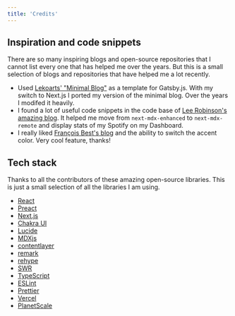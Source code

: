```yaml
---
title: 'Credits'
---
```


## Inspiration and code snippets

There are so many inspiring blogs and open-source repositories that I cannot
list every one that has helped me over the years. But this is a small selection
of blogs and repositories that have helped me a lot recently.

- Used [Lekoarts' "Minimal Blog"](https://minimal-blog.lekoarts.de/) as a
  template for Gatsby.js. With my switch to Next.js I ported my version of the
  minimal blog. Over the years I modifed it heavily.
- I found a lot of useful code snippets in the code base of
  [Lee Robinson's amazing blog](https://leerob.io/). It helped me move from
  `next-mdx-enhanced` to `next-mdx-remote` and display stats of my Spotify on my
  Dashboard.
- I really liked [François Best's blog](https://francoisbest.com/) and the
  ability to switch the accent color. Very cool feature, thanks!

## Tech stack

Thanks to all the contributors of these amazing open-source libraries. This is
just a small selection of all the libraries I am using.

- [React](https://reactjs.org/)
- [Preact](https://preactjs.com/)
- [Next.js](https://nextjs.org/)
- [Chakra UI](https://chakra-ui.com/)
- [Lucide](https://lucide.dev/)
- [MDXjs](https://mdxjs.com/)
- [contentlayer](https://www.contentlayer.dev/)
- [remark](https://remark.js.org/)
- [rehype](https://unifiedjs.com/)
- [SWR](https://swr.vercel.app/)
- [TypeScript](https://www.typescriptlang.org/)
- [ESLint](https://eslint.org/)
- [Prettier](https://prettier.io/)
- [Vercel](https://vercel.com/)
- [PlanetScale](https://planetscale.com/)
